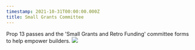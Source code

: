 ```yaml
---
timestamp: 2021-10-31T00:00:00.000Z
title: Small Grants Committee
---
```


Prop 13 passes and the 'Small Grants and Retro Funding' committee forms to help empower builders.
![](/timeline/smallgrants.png)

<LinkButton
  link="https://web.archive.org/web/20240909030758/https://nouns.center/funding/smallgrants"
  label="Funded projects"
/>
